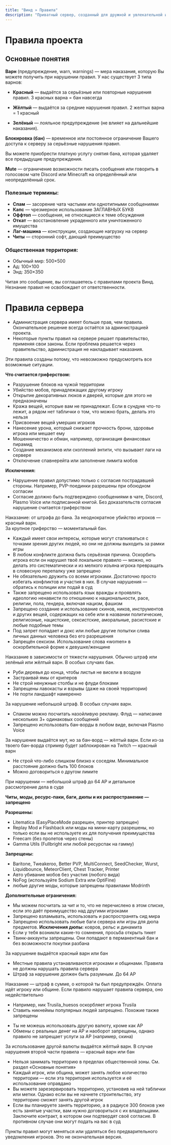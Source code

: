 ```yaml
---
title: "Винд » Правила"
description: "Приватный сервер, созданный для дружной и увлекательной игры."
---
```

# Правила проекта
## Основные понятия

**Варн** (предупреждение, warn, warnings) — мера наказания, которую Вы можете получить при нарушении правил. У нас существует 3 типа варнов:

- **Красный** — выдаётся за серьёзные или повторные нарушения правил.
  <Alert type="danger">
  3 красных варна = бан навсегда
  </Alert>

- **Жёлтый** — выдаётся за средние нарушения правил.
  <Alert type="warning">
  2 желтых варна = 1 красный
  </Alert>

- **Зелёный** — лояльное предупреждение (не влияет на дальнейшие наказания).

**Блокировка (бан)** — временное или постоянное ограничение Вашего доступа к серверу за серьёзные нарушения правил.

Вы можете приобрести платную услугу снятия бана, которая удаляет все предыдущие предупреждения.

**Mute** — ограничение возможности писать сообщения или говорить в голосовом чате Discord или Minecraft на определённый или неопределённый срок.

### Полезные термины:

- **Спам** — засорение чата частыми или однотипными сообщениями
- **Капс** — чрезмерное использование ЗАГЛАВНЫХ БУКВ
- **Оффтоп** — сообщения, не относящиеся к теме обсуждения
- **Откат** — восстановление украденного или уничтоженного имущества
- **Лаг-машина** — конструкции, создающие нагрузку на сервер
- **Читы** — сторонний софт, дающий преимущество

### Общественная территория:

- Обычный мир: 500×500
- Ад: 100×100
- Энд: 350×350

<Alert type="info">
Читая это сообщение, вы соглашаетесь с правилами проекта Винд.<br />
Незнание правил не освобождает от ответственности.
</Alert>
<br/>

# Правила сервера

<Dropdown title="Основные правила игры">

- Администрация сервера имеет больше прав, чем правила. Окончательное решение всегда остаётся за администрацией проекта.
- Некоторые пункты правил на сервере решает правительство, применяя свои законы. Если проблема решается через правительство, администрация не накладывает наказания.
<Alert type="danger">
Эти правила созданы потому, что невозможно предусмотреть все возможные ситуации.
</Alert>

</Dropdown>

<Dropdown title="Не разрушайте, не крадите, не наносите урон игрокам">

**Что считается гриферством:**
- Разрушение блоков на чужой территории
- Убийство мобов, принадлежащих другому игроку
- Открытие декоративных люков и дверей, которые для этого не предназначены
- Кража вещей, которые вам не принадлежат. Если в сундуке что-то лежит, а рядом нет таблички о том, что можно брать, делать это нельзя
- Присвоение вещей умерших игроков
- Нанесение урона, который снижает прочность брони, здоровье игрока или мешает ему
- Мошенничество и обман, например, организация финансовых пирамид
- Создание механизмов или скоплений энтити, что вызывает лаги на сервере
- Отключение спавнерейта или заполнение лимита мобов

**Исключения:**
- Нарушение правил допустимо только с согласия пострадавшей стороны. Например, PVP-поединки разрешены при обоюдном согласии
- Согласие должно быть подтверждено сообщениями в чате, Discord, Plasmo Voice или подписанной книгой. Без доказательств согласия нарушение считается гриферством

<Alert type="danger">
Наказание: от штрафа до бана. За неоднократное убийство игроков — красный варн.<br />
За крупное гриферство — моментальный бан.
</Alert>

</Dropdown>

<Dropdown title="Не провоцируй конфликты">

- Каждый имеет свои интересы, которые могут сталкиваться с точками зрения других людей, но они не должны выходить за рамки игры
- В любом конфликте должна быть серьёзная причина. Оскорбить игрока если он нарушил твоё локальное правило — можно, но делать это систематически и из мелкого изъяна игрока превращать в словесную перепалку уже запрещено
- Не обязательно дружить со всеми игроками. Достаточно просто избегать конфликтов и участия в них. В случае нарушения — обратись к полиции или подай в суд
- Также запрещено использовать язык вражды и проявлять идеологию ненависти по отношению к национальности, расе, религии, пола, гендера, включая нацизм, фашизм
- Запрещено создание и использование скинов, ников, инструментов и других вещей, содержащих на себе или в названии политические, религиозные, нацистские, сексистские, аморальные, расистские и любые подобные темы
- Под запрет попадает и докс или любые другие попытки слива личных данных человека без его разрешения
- Запрещён сексизм. Использование слова «women» в оскорбительной форме к девушке/женщине

<Alert type="warning">
Наказание в зависимости от тяжести нарушения. Обычно штраф или зелёный или жёлтый варн. В особых случаях бан.
</Alert>

</Dropdown>

<Dropdown title="Не порти мир и не флуди блоками">

- Руби деревья до конца, чтобы листья не висели в воздухе
- Застраивай ямы от криперов
- Не строй ненужные столбы и не флуди блоками
- Запрещены лавокасты и взрывы (даже на своей территории)
- Не порти ландшафт намеренно

<Alert type="warning">
За нарушение небольшой штраф. В особых случаях варн.
</Alert>

</Dropdown>

<Dropdown title="Не спамь и не флуди. Использование бан-вордов запрещено">

- Спамом можно посчитать назойливую рекламу. Флуд — написание нескольких 3+ одинаковых сообщений
- Запрещено использовать бан-ворды в любом виде, включая Plasmo Voice

<Alert type="warning">
За нарушение выдаётся мут, но за бан-ворд — жёлтый варн. Если из-за твоего бан-ворда стример будет заблокирован на Twitch — красный варн
</Alert>

</Dropdown>

<Dropdown title="Держи дистанцию с соседями">

- Не строй что-либо слишком близко к соседям. Минимальное расстояние должно быть 100 блоков
- Можно договориться о другом лимите

<Alert type="info">
При нарушении — небольшой штраф до 64 АР и детальное рассмотрение дела в суде
</Alert>

</Dropdown>

<Dropdown title="Не читери, не дюпай и не используй баги">

**Читы, моды, ресурс-паки, баги, дюпы и их распространение — запрещено**

**Разрешены:**
- Litematica (EasyPlaceMode разрешен, принтер запрещен)
- Replay Mod и Flashback или моды на мини-карту разрешены, но только если вы не используете их для получения преимущества
- Freecam (без пролетов через стены)
- Gamma Utils (Fullbright или любой ресурспак на гамму)

**Запрещены:**
- Baritone, Tweakeroo, Better PVP, MultiConnect, SeedChecker, Wurst, Liquidbounce, MeteorClient, Chest Tracker, Printer
- Авто убивание мобов без участия (любого вида)
- NoFog (используйте Sodium Extra или OptiFine)
- любые другие моды, которые запрещены правилами Modrinth

**Дополнительные ограничения:**
- Мы можем посчитать за чит и то, что не перечислено в этом списке, если это даёт преимущество над другими игроками
- Запрещено взламывать, использовать и распространять сид мира
- Запрещено использовать любые баги сервера или игры для дюпа предметов. **Исключения дюпы:** ковров, рельс и динамита
- Если у тебя возникли какие-то сомнения, просьба открыть тикет
- Твинк-аккаунты запрещены. Они попадают в перманентный бан и без возможности покупки разбана

<Alert type="danger">
За нарушение выдаётся красный варн или бан
</Alert>

</Dropdown>

<Dropdown title="Следуй местным правилам">

- Местные правила устанавливаются игроками и общинами. Правила не должны нарушать правила сервера
- Штраф за нарушение должен быть разумным. До 64 АР

<Alert type="info">
Наказание — штраф в сумме, о которой ты был предупреждён. Оплата идёт игроку или общине. Если правило нарушает правила сервера, оно недействительно
</Alert>

</Dropdown>

<Dropdown title="Запрещены похожие, оскорбительные или популярные ники">

- Например, ник Trusila_huesos оскорбляет игрока Trusila
- Ставить никнеймы популярных людей запрещено. Похожие также запрещены

</Dropdown>

<Dropdown title="Валюта — Алмазная Руда">

- Ты не можешь использовать другую валюту, кроме как АР
- Обмены с реальных денег на АР и наоборот запрещены, однако правило не запрещает услуги за АР (например, скина)

<Alert type="warning">
За использование другой валюты выдаётся жёлтый варн. В случае нарушения второй части правила — красный варн или бан
</Alert>

</Dropdown>

<Dropdown title="Правила занятия территории">

- Нельзя занимать территорию в пределах общественной зоны. См. раздел «Основные понятия»
- Каждый игрок, или община, может занять любое количество территории — если эта территория используется и её использование оправдано
- Вы можете зарезервировать территорию, установив на ней таблички или метки. Однако если вы не начнете строительство, эту территорию сможет занять другой игрок
- Если вы планируете занять территорию, а в радиусе 300 блоков уже есть занятые участки, вам нужно договориться с их владельцами. Заключите контракт, в котором они подтвердят своё согласие. В противном случае они могут подать на вас в суд

</Dropdown>

<Dropdown title="Изменения правил">

Пункты правил могут меняться или удаляться без предварительного уведомления игроков. Это не окончательная версия.
</Dropdown>
